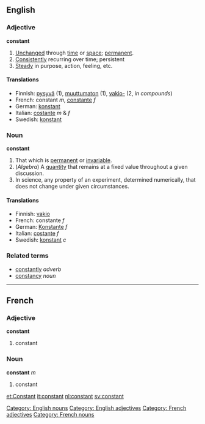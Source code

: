 ==English==

===Adjective===
'''constant'''
# [[unchanged|Unchanged]] through [[time]] or [[space]]; [[permanent]].
# [[consistently|Consistently]] recurring over time; persistent
# [[steady|Steady]] in purpose, action, feeling, etc.

====Translations====
*Finnish: [[pysyvä]] (1), [[muuttumaton]] (1), [[vakio-]] (2, ''in compounds'')
*French: constant ''m'', [[constante]] ''f''
*German: [[konstant]]
*Italian: [[costante]] ''m'' & ''f''
*Swedish: [[konstant]]

===Noun===
'''constant'''
# That which is [[permanent]] or [[invariable]].
#(''Algebra'') A [[quantity]] that remains at a fixed value throughout a given discussion.
# In science, any property of an experiment, determined numerically, that does not change under given circumstances.

====Translations====
*Finnish: [[vakio]]
*French: constante ''f''
*German: [[Konstante]] ''f''
*Italian: [[costante]] ''f''
*Swedish: [[konstant]] ''c''

===Related terms===
* [[constantly]] ''adverb''
* [[constancy]] ''noun''
----

==French==

===Adjective===
'''constant'''

# constant

===Noun===
'''constant''' ''m''

# constant

[[Category: English nouns]]
[[Category: English adjectives]]
[[Category: French adjectives]]
[[Category: French nouns]]

[[et:Constant]]
[[it:constant]]
[[nl:constant]]
[[sv:constant]]